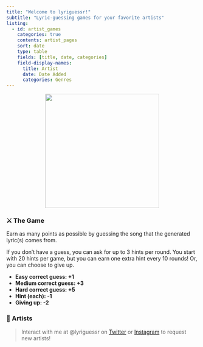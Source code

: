 ```yaml
---
title: "Welcome to lyriguessr!"
subtitle: "Lyric-guessing games for your favorite artists"
listing:
  - id: artist_games
    categories: true
    contents: artist_pages
    sort: date
    type: table
    fields: [title, date, categories]
    field-display-names: 
      title: Artist
      date: Date Added
      categories: Genres
---
```


<p align="center">
  <img src="logo_cropped.png" width="300"/>
</p>

### ⚔️ The Game

Earn as many points as possible by guessing the song that the generated lyric(s) comes from. 

If you don't have a guess, you can ask for up to 3 hints per round. You start with 20 hints per game, but you can earn one extra hint every 10 rounds! Or, you can choose to give up. 

::: {.callout-note appearance="minimal" collapse="true" title="Points Breakdown (click to expand)"}
* **Easy correct guess: +1**
* **Medium correct guess: +3**
* **Hard correct guess: +5**
* **Hint (each): -1**
* **Giving up: -2**
:::

### 🎵 Artists

> Interact with me at @lyriguessr on [Twitter](https://x.com/lyriguessr) or [Instagram](https://www.instagram.com/lyriguessr) to request new artists!

::: {#artist_games}
:::
